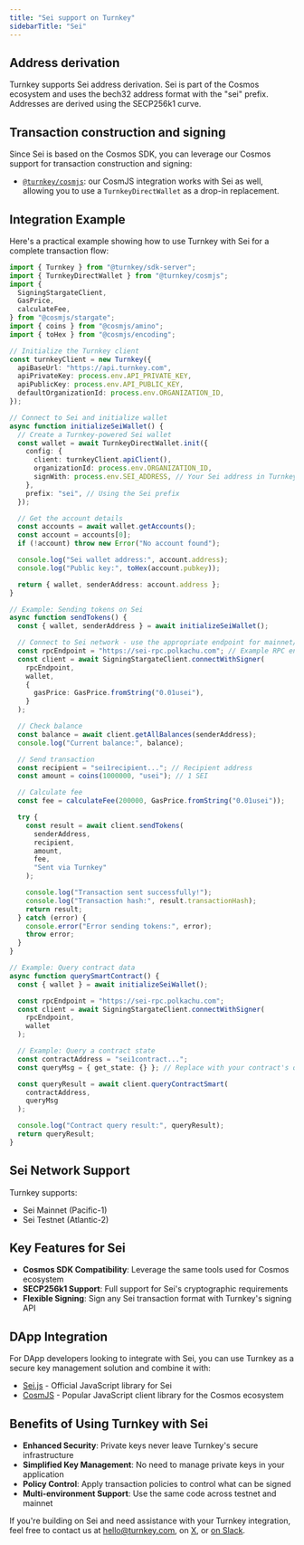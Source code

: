 ```yaml
---
title: "Sei support on Turnkey"
sidebarTitle: "Sei"
---
```


## Address derivation

Turnkey supports Sei address derivation. Sei is part of the Cosmos ecosystem and uses the bech32 address format with the "sei" prefix. Addresses are derived using the SECP256k1 curve.

## Transaction construction and signing

Since Sei is based on the Cosmos SDK, you can leverage our Cosmos support for transaction construction and signing:

- [`@turnkey/cosmjs`](https://www.npmjs.com/package/@turnkey/cosmjs): our CosmJS integration works with Sei as well, allowing you to use a `TurnkeyDirectWallet` as a drop-in replacement.

## Integration Example

Here's a practical example showing how to use Turnkey with Sei for a complete transaction flow:

```typescript [expandable]
import { Turnkey } from "@turnkey/sdk-server";
import { TurnkeyDirectWallet } from "@turnkey/cosmjs";
import {
  SigningStargateClient,
  GasPrice,
  calculateFee,
} from "@cosmjs/stargate";
import { coins } from "@cosmjs/amino";
import { toHex } from "@cosmjs/encoding";

// Initialize the Turnkey client
const turnkeyClient = new Turnkey({
  apiBaseUrl: "https://api.turnkey.com",
  apiPrivateKey: process.env.API_PRIVATE_KEY,
  apiPublicKey: process.env.API_PUBLIC_KEY,
  defaultOrganizationId: process.env.ORGANIZATION_ID,
});

// Connect to Sei and initialize wallet
async function initializeSeiWallet() {
  // Create a Turnkey-powered Sei wallet
  const wallet = await TurnkeyDirectWallet.init({
    config: {
      client: turnkeyClient.apiClient(),
      organizationId: process.env.ORGANIZATION_ID,
      signWith: process.env.SEI_ADDRESS, // Your Sei address in Turnkey
    },
    prefix: "sei", // Using the Sei prefix
  });

  // Get the account details
  const accounts = await wallet.getAccounts();
  const account = accounts[0];
  if (!account) throw new Error("No account found");

  console.log("Sei wallet address:", account.address);
  console.log("Public key:", toHex(account.pubkey));

  return { wallet, senderAddress: account.address };
}

// Example: Sending tokens on Sei
async function sendTokens() {
  const { wallet, senderAddress } = await initializeSeiWallet();

  // Connect to Sei network - use the appropriate endpoint for mainnet/testnet
  const rpcEndpoint = "https://sei-rpc.polkachu.com"; // Example RPC endpoint
  const client = await SigningStargateClient.connectWithSigner(
    rpcEndpoint,
    wallet,
    {
      gasPrice: GasPrice.fromString("0.01usei"),
    }
  );

  // Check balance
  const balance = await client.getAllBalances(senderAddress);
  console.log("Current balance:", balance);

  // Send transaction
  const recipient = "sei1recipient..."; // Recipient address
  const amount = coins(1000000, "usei"); // 1 SEI

  // Calculate fee
  const fee = calculateFee(200000, GasPrice.fromString("0.01usei"));

  try {
    const result = await client.sendTokens(
      senderAddress,
      recipient,
      amount,
      fee,
      "Sent via Turnkey"
    );

    console.log("Transaction sent successfully!");
    console.log("Transaction hash:", result.transactionHash);
    return result;
  } catch (error) {
    console.error("Error sending tokens:", error);
    throw error;
  }
}

// Example: Query contract data
async function querySmartContract() {
  const { wallet } = await initializeSeiWallet();

  const rpcEndpoint = "https://sei-rpc.polkachu.com";
  const client = await SigningStargateClient.connectWithSigner(
    rpcEndpoint,
    wallet
  );

  // Example: Query a contract state
  const contractAddress = "sei1contract...";
  const queryMsg = { get_state: {} }; // Replace with your contract's query message

  const queryResult = await client.queryContractSmart(
    contractAddress,
    queryMsg
  );

  console.log("Contract query result:", queryResult);
  return queryResult;
}
```

## Sei Network Support

Turnkey supports:

- Sei Mainnet (Pacific-1)
- Sei Testnet (Atlantic-2)

## Key Features for Sei

- **Cosmos SDK Compatibility**: Leverage the same tools used for Cosmos ecosystem
- **SECP256k1 Support**: Full support for Sei's cryptographic requirements
- **Flexible Signing**: Sign any Sei transaction format with Turnkey's signing API

## DApp Integration

For DApp developers looking to integrate with Sei, you can use Turnkey as a secure key management solution and combine it with:

- [Sei.js](https://www.npmjs.com/package/@sei-js/core) - Official JavaScript library for Sei
- [CosmJS](https://github.com/cosmos/cosmjs) - Popular JavaScript client library for the Cosmos ecosystem

## Benefits of Using Turnkey with Sei

- **Enhanced Security**: Private keys never leave Turnkey's secure infrastructure
- **Simplified Key Management**: No need to manage private keys in your application
- **Policy Control**: Apply transaction policies to control what can be signed
- **Multi-environment Support**: Use the same code across testnet and mainnet

If you're building on Sei and need assistance with your Turnkey integration, feel free to contact us at [hello@turnkey.com](mailto:hello@turnkey.com), on [X](https://x.com/turnkeyhq/), or [on Slack](https://join.slack.com/t/clubturnkey/shared_invite/zt-31v4yhgw6-PwBzyNsWCCBTk2xft3EoHQ).

